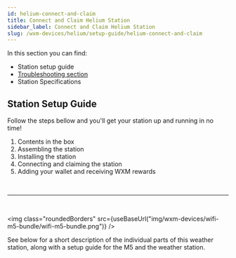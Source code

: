 ```yaml
---
id: helium-connect-and-claim
title: Connect and Claim Helium Station
sidebar_label: Connect and Claim Helium Station
slug: /wxm-devices/helium/setup-guide/helium-connect-and-claim
---
```



In this section you can find:
  - Station setup guide
  - [Troubleshooting section](/wxm-devices/helium/helium-troubleshooting)
  - Station Specifications



## Station Setup Guide

Follow the steps bellow and you'll get your station up and running in no time!

1. Contents in the box
1. Assembling the station
1. Installing the station
1. Connecting and claiming the station
1. Adding your wallet and receiving WXM rewards

<br/>
<hr />
<br/>

<img class="roundedBorders" src={useBaseUrl("img/wxm-devices/wifi-m5-bundle/wifi-m5-bundle.png")} />

See below for a short description of the individual parts of this weather station, along with a setup
guide for the M5 and the weather station.
